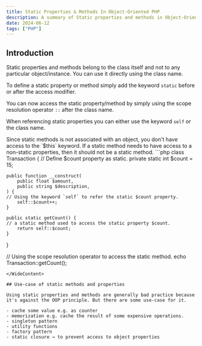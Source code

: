 ```yaml
---
title: Static Properties & Methods In Object-Oriented PHP
description: A summary of Static properties and methods in Object-Oriented PHP.
date: 2024-06-12
tags: ["PHP"]
---
```



## Introduction

Static properties and methods belong to the class itself and not to any particular object/instance. You can use it directly using the class name.

To define a static property or method simply add the keyword `static` before or after the access modifier.

You can now access the static property/method by simply using the scope resolution operator `::` after the class name.

When referencing static properties you can either use the keyword `self` or the class name.

<Alert>
    Since static methods is not associated with an object, you don't have access to the `$this` keyword. If a static method needs to have access to a non-static properties, then it should not be a static method.
</Alert>

<WideContent>
```php
class Transaction {
   // Define $count property as static.
	private static int $count = 15;

	public function __construct(
		public float $amount,
		public string $description,
	) {
    // Using the keyword `self` to refer the static $count property.
		self::$count++;
	}

	public static getCount() {
    // a static method used to access the static property $count.
		return self::$count;
	}
}

// Using the scope resolution operator to access the static method.
echo Transaction::getCount();
```
</WideContent>

## Use-case of static methods and properties

Using static properties and methods are generally bad practice because it's against the OOP principle. But there are some use-case for it.

- cache some value e.g. as counter
- memorization e.g. cache the result of some expensive operations.
- singleton pattern
- utility functions
- factory pattern
- static closure → to prevent access to object properties